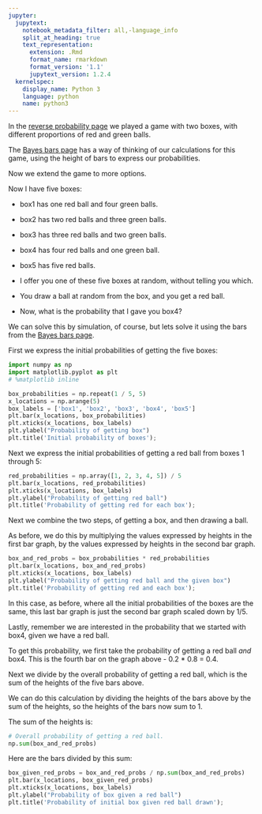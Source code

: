 ```yaml
---
jupyter:
  jupytext:
    notebook_metadata_filter: all,-language_info
    split_at_heading: true
    text_representation:
      extension: .Rmd
      format_name: rmarkdown
      format_version: '1.1'
      jupytext_version: 1.2.4
  kernelspec:
    display_name: Python 3
    language: python
    name: python3
---
```


In the [reverse probability page]({{ site.baseurl }}/chapters/10/first_bayes)
we played a game with two boxes, with different proportions of red and green
balls.

The [Bayes bars page]({{ site.baseurl }}/chapters/10/bayes_bars) has a way of thinking of our calculations for this game, using the height of bars to express our probabilities.

Now we extend the game to more options.

Now I have five boxes:

* box1 has one red ball and four green balls.
* box2 has two red balls and three green balls.
* box3 has three red balls and two green balls.
* box4 has four red balls and one green ball.
* box5 has five red balls.

* I offer you one of these five boxes at random, without telling you which.
* You draw a ball at random from the box, and you get a red ball.
* Now, what is the probability that I gave you box4?

We can solve this by simulation, of course, but lets solve it using the bars from the [Bayes bars page]({{ site.baseurl }}/chapters/10/bayes_bars).

First we express the initial probabilities of getting the five boxes:

```python
import numpy as np
import matplotlib.pyplot as plt
# %matplotlib inline
```

```python
box_probabilities = np.repeat(1 / 5, 5)
x_locations = np.arange(5)
box_labels = ['box1', 'box2', 'box3', 'box4', 'box5']
plt.bar(x_locations, box_probabilities)
plt.xticks(x_locations, box_labels)
plt.ylabel("Probability of getting box")
plt.title('Initial probability of boxes');
```

Next we express the initial probabilities of getting a red ball from boxes 1 through 5:

```python
red_probabilities = np.array([1, 2, 3, 4, 5]) / 5
plt.bar(x_locations, red_probabilities)
plt.xticks(x_locations, box_labels)
plt.ylabel("Probability of getting red ball")
plt.title('Probability of getting red for each box');
```

Next we combine the two steps, of getting a box, and then drawing a ball.

As before, we do this by multiplying the values expressed by heights in the
first bar graph, by the values expressed by heights in the second bar graph.

```python
box_and_red_probs = box_probabilities * red_probabilities
plt.bar(x_locations, box_and_red_probs)
plt.xticks(x_locations, box_labels)
plt.ylabel("Probability of getting red ball and the given box")
plt.title('Probability of getting red and each box');
```

In this case, as before, where all the initial probabilities of the boxes are
the same, this last bar graph is just the second bar graph scaled down by 1/5.


Lastly, remember we are interested in the probability that we started with box4, given we have a red ball.

To get this probability, we first take the probability of getting a red ball *and* box4.  This is the fourth bar on the graph above - 0.2 * 0.8 = 0.4.

Next we divide by the overall probability of getting a red ball, which is the sum of the heights of the five bars above.

We can do this calculation by dividing the heights of the bars above by the sum of the heights, so the heights of the bars now sum to 1.

The sum of the heights is:

```python
# Overall probability of getting a red ball.
np.sum(box_and_red_probs)
```

Here are the bars divided by this sum:

```python
box_given_red_probs = box_and_red_probs / np.sum(box_and_red_probs)
plt.bar(x_locations, box_given_red_probs)
plt.xticks(x_locations, box_labels)
plt.ylabel("Probability of box given a red ball")
plt.title('Probability of initial box given red ball drawn');
```
